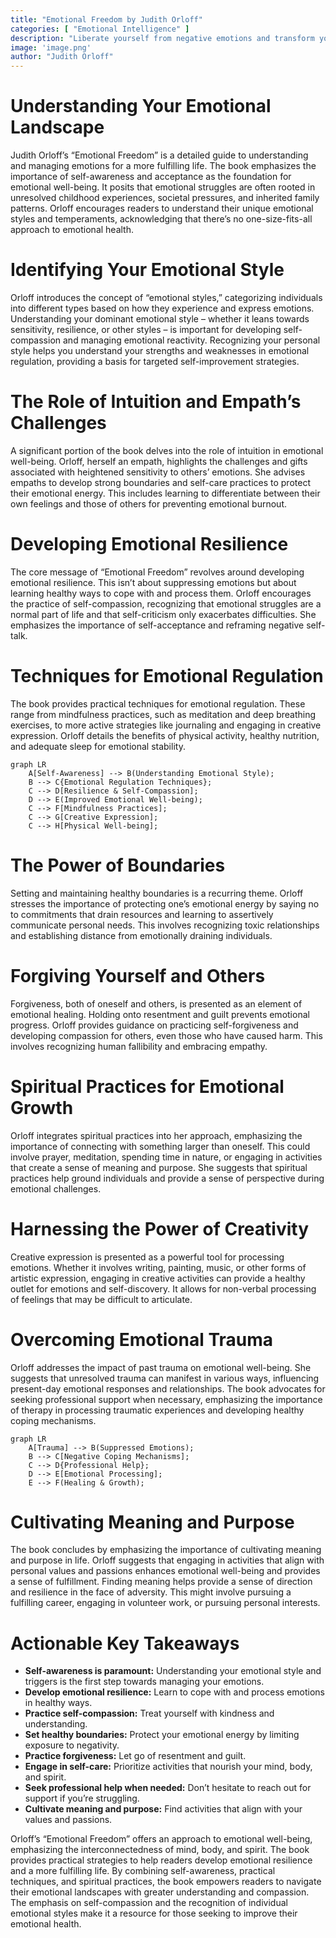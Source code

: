 ```yaml
---
title: "Emotional Freedom by Judith Orloff"
categories: [ "Emotional Intelligence" ]
description: "Liberate yourself from negative emotions and transform your life"
image: 'image.png'
author: "Judith Orloff"
---
```

# Understanding Your Emotional Landscape

Judith Orloff's "Emotional Freedom" is a detailed guide to understanding and managing emotions for a more fulfilling life. The book emphasizes the importance of self-awareness and acceptance as the foundation for emotional well-being. It posits that emotional struggles are often rooted in unresolved childhood experiences, societal pressures, and inherited family patterns. Orloff encourages readers to understand their unique emotional styles and temperaments, acknowledging that there's no one-size-fits-all approach to emotional health.

# Identifying Your Emotional Style

Orloff introduces the concept of "emotional styles," categorizing individuals into different types based on how they experience and express emotions. Understanding your dominant emotional style – whether it leans towards sensitivity, resilience, or other styles – is important for developing self-compassion and managing emotional reactivity. Recognizing your personal style helps you understand your strengths and weaknesses in emotional regulation, providing a basis for targeted self-improvement strategies.

# The Role of Intuition and Empath's Challenges

A significant portion of the book delves into the role of intuition in emotional well-being. Orloff, herself an empath, highlights the challenges and gifts associated with heightened sensitivity to others' emotions. She advises empaths to develop strong boundaries and self-care practices to protect their emotional energy. This includes learning to differentiate between their own feelings and those of others for preventing emotional burnout.

# Developing Emotional Resilience

The core message of "Emotional Freedom" revolves around developing emotional resilience.  This isn't about suppressing emotions but about learning healthy ways to cope with and process them. Orloff encourages the practice of self-compassion, recognizing that emotional struggles are a normal part of life and that self-criticism only exacerbates difficulties.  She emphasizes the importance of self-acceptance and reframing negative self-talk.

# Techniques for Emotional Regulation

The book provides practical techniques for emotional regulation.  These range from mindfulness practices, such as meditation and deep breathing exercises, to more active strategies like journaling and engaging in creative expression.  Orloff details the benefits of physical activity, healthy nutrition, and adequate sleep for emotional stability.


```mermaid
graph LR
    A[Self-Awareness] --> B(Understanding Emotional Style);
    B --> C{Emotional Regulation Techniques};
    C --> D[Resilience & Self-Compassion];
    D --> E(Improved Emotional Well-being);
    C --> F[Mindfulness Practices];
    C --> G[Creative Expression];
    C --> H[Physical Well-being];
```

# The Power of Boundaries

Setting and maintaining healthy boundaries is a recurring theme.  Orloff stresses the importance of protecting one's emotional energy by saying no to commitments that drain resources and learning to assertively communicate personal needs. This involves recognizing toxic relationships and establishing distance from emotionally draining individuals.


# Forgiving Yourself and Others

Forgiveness, both of oneself and others, is presented as an element of emotional healing.  Holding onto resentment and guilt prevents emotional progress.  Orloff provides guidance on practicing self-forgiveness and developing compassion for others, even those who have caused harm. This involves recognizing human fallibility and embracing empathy.

# Spiritual Practices for Emotional Growth

Orloff integrates spiritual practices into her approach, emphasizing the importance of connecting with something larger than oneself.  This could involve prayer, meditation, spending time in nature, or engaging in activities that create a sense of meaning and purpose.  She suggests that spiritual practices help ground individuals and provide a sense of perspective during emotional challenges.

# Harnessing the Power of Creativity

Creative expression is presented as a powerful tool for processing emotions. Whether it involves writing, painting, music, or other forms of artistic expression, engaging in creative activities can provide a healthy outlet for emotions and self-discovery. It allows for non-verbal processing of feelings that may be difficult to articulate.

# Overcoming Emotional Trauma

Orloff addresses the impact of past trauma on emotional well-being. She suggests that unresolved trauma can manifest in various ways, influencing present-day emotional responses and relationships.  The book advocates for seeking professional support when necessary, emphasizing the importance of therapy in processing traumatic experiences and developing healthy coping mechanisms.


```mermaid
graph LR
    A[Trauma] --> B(Suppressed Emotions);
    B --> C[Negative Coping Mechanisms];
    C --> D{Professional Help};
    D --> E[Emotional Processing];
    E --> F(Healing & Growth);
```

# Cultivating Meaning and Purpose

The book concludes by emphasizing the importance of cultivating meaning and purpose in life.  Orloff suggests that engaging in activities that align with personal values and passions enhances emotional well-being and provides a sense of fulfillment.  Finding meaning helps provide a sense of direction and resilience in the face of adversity.  This might involve pursuing a fulfilling career, engaging in volunteer work, or pursuing personal interests.

# Actionable Key Takeaways

* **Self-awareness is paramount:**  Understanding your emotional style and triggers is the first step towards managing your emotions.
* **Develop emotional resilience:** Learn to cope with and process emotions in healthy ways.
* **Practice self-compassion:** Treat yourself with kindness and understanding.
* **Set healthy boundaries:** Protect your emotional energy by limiting exposure to negativity.
* **Practice forgiveness:** Let go of resentment and guilt.
* **Engage in self-care:** Prioritize activities that nourish your mind, body, and spirit.
* **Seek professional help when needed:** Don't hesitate to reach out for support if you're struggling.
* **Cultivate meaning and purpose:** Find activities that align with your values and passions.


Orloff's "Emotional Freedom" offers an approach to emotional well-being, emphasizing the interconnectedness of mind, body, and spirit. The book provides practical strategies to help readers develop emotional resilience and a more fulfilling life. By combining self-awareness, practical techniques, and spiritual practices, the book empowers readers to navigate their emotional landscapes with greater understanding and compassion. The emphasis on self-compassion and the recognition of individual emotional styles make it a resource for those seeking to improve their emotional health.


